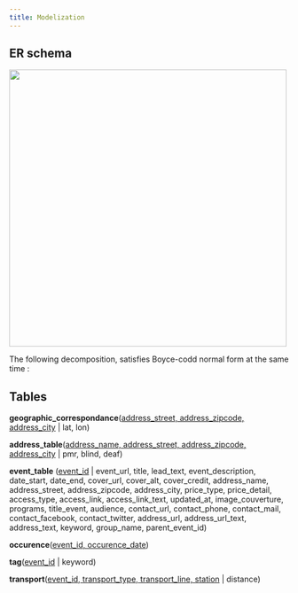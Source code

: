 ```yaml
---
title: Modelization
---
```


## ER schema

![](ressources/schema_er_db_2024.excalidraw.png){fig-align="center" width=500}

The following decomposition, satisfies Boyce-codd normal form at the same time :

## Tables

**geographic_correspondance**([address_street, address_zipcode, address_city]{.underline} | lat, lon)

**address_table**([address_name, address_street, address_zipcode, address_city]{.underline} | pmr, blind, deaf)

**event_table** ([event_id]{.underline} | event_url, title, lead_text, event_description, date_start, date_end, cover_url, cover_alt, cover_credit, address_name, address_street, address_zipcode, address_city, price_type, price_detail, access_type, access_link, access_link_text, updated_at, image_couverture, programs, title_event, audience, contact_url, contact_phone, contact_mail, contact_facebook, contact_twitter, address_url, address_url_text, address_text, keyword, group_name, parent_event_id)

**occurence**([event_id, occurence_date]{.underline})

**tag**([event_id]{.underline} | keyword)

**transport**([event_id, transport_type, transport_line, station]{.underline} | distance)